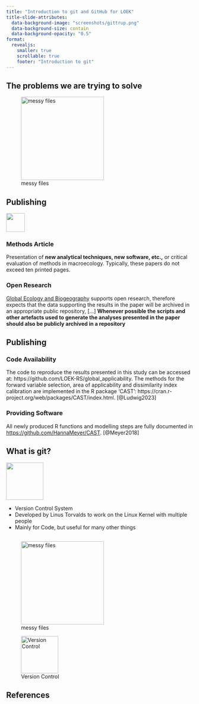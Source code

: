 ```yaml
---
title: "Introduction to git and GitHub for LOEK"
title-slide-attributes:
  data-background-image: "screenshots/gittrup.png"
  data-background-size: contain
  data-background-opacity: "0.5"
format:
  revealjs:
    smaller: true
    scrollable: true
    footer: "Introduction to git"
---
```



## The problems we are trying to solve 

![messy files](screenshots/files.png){height=223 fig-align="left"}

## Publishing

![](https://onlinelibrary.wiley.com/pb-assets/journal-banners/14668238-1501384690490.jpg){height=50}

### Methods Article

Presentation of **new analytical techniques, new software, etc.,** or critical evaluation of methods in macroecology. Typically, these papers do not exceed ten printed pages.


### Open Research

[Global Ecology and Biogeography](https://onlinelibrary.wiley.com/page/journal/14668238/homepage/forauthors.html) supports open research, therefore expects that the data supporting the results in the paper will be archived in an appropriate public repository, [...] **Whenever possible the scripts and other artefacts used to generate the analyses presented in the paper should also be publicly archived in a repository**

## Publishing


### Code Availability

The code to reproduce the results presented in this study can be accessed at: https://github.com/LOEK-RS/global_applicability. The methods for the forward variable selection, area of applicability and dissimilarity index calibration are implemented in the R package ‘CAST’: https://cran.r-project.org/web/packages/CAST/index.html. [@Ludwig2023]

### Providing Software

All newly produced R functions and modelling steps are fully documented in [https://github.com/HannaMeyer/CAST](https://github.com/HannaMeyer/CAST). [@Meyer2018]



## What is git?

![](https://git-scm.com/images/logos/downloads/Git-Logo-2Color.png){height=100px}

* Version Control System
* Developed by Linus Torvalds to work on the Linux Kernel with multiple people
* Mainly for Code, but useful for many other things





##


![messy files](screenshots/files.png){height=223 fig-align="left"}

![Version Control](screenshots/files_git.png){height=100px fig-align="right"}



## References

::: {#refs}
:::


